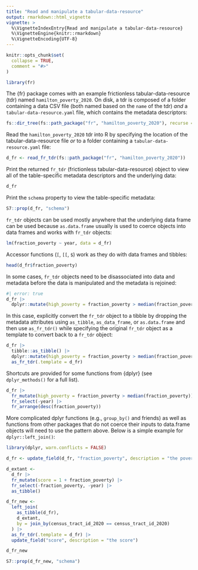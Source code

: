 ```yaml
---
title: "Read and manipulate a tabular-data-resource"
output: rmarkdown::html_vignette
vignette: >
  %\VignetteIndexEntry{Read and manipulate a tabular-data-resource}
  %\VignetteEngine{knitr::rmarkdown}
  %\VignetteEncoding{UTF-8}
---
```


```r
knitr::opts_chunk$set(
  collapse = TRUE,
  comment = "#>"
)
```

```r
library(fr)
```

The {fr} package comes with an example frictionless tabular-data-resource (tdr) named `hamilton_poverty_2020`.  On disk, a tdr is composed of a folder containing a data CSV file (both named based on the `name` of the tdr) *and* a `tabular-data-resource.yaml` file, which contains the metadata descriptors:

```r
fs::dir_tree(fs::path_package("fr", "hamilton_poverty_2020"), recurse = TRUE)
```

Read the `hamilton_poverty_2020` tdr into R by specifying the location of the tabular-data-resource file *or* to a folder containing a `tabular-data-resource.yaml` file:

```r
d_fr <- read_fr_tdr(fs::path_package("fr", "hamilton_poverty_2020"))
```

Print the returned `fr_tdr` (frictionless tabular-data-resource) object to view all of the table-specific metadata descriptors and the underlying data:

```r
d_fr
```

Print the `schema` property to view the table-specific metadata:

```r
S7::prop(d_fr, "schema")
```

`fr_tdr` objects can be used mostly anywhere that the underlying data frame can be used because `as.data.frame` usually is used to coerce objects into data frames and works with `fr_tdr` objects:

```r
lm(fraction_poverty ~ year, data = d_fr)
```

Accessor functions (`[`, `[[`, `$`) work as they do with data frames and tibbles:

```r
head(d_fr$fraction_poverty)
```

In some cases, `fr_tdr` objects need to be disassociated into data and metadata before the data is manipulated and the metadata is rejoined:

```r
#| error: true
d_fr |>
  dplyr::mutate(high_poverty = fraction_poverty > median(fraction_poverty))
```

In this case, explicitly convert the `fr_tdr` object to a tibble by dropping the metadata attributes using `as_tibble`, `as_data_frame`, or `as.data.frame` and then use `as_fr_tdr()` while specifying the original `fr_tdr` object as a template to convert back to a `fr_tdr` object:

```r
d_fr |>
  tibble::as_tibble() |>
  dplyr::mutate(high_poverty = fraction_poverty > median(fraction_poverty)) |>
  as_fr_tdr(.template = d_fr)
```

Shortcuts are provided for some functions from {dplyr} (see `dplyr_methods()` for a full list). 

```r
d_fr |>
  fr_mutate(high_poverty = fraction_poverty > median(fraction_poverty)) |>
  fr_select(-year) |>
  fr_arrange(desc(fraction_poverty))
```

More complicated dplyr functions (e.g., `group_by()` and friends) as well as functions from other packages that do not coerce their inputs to data.frame objects will need to use the pattern above. Below is a simple example for `dplyr::left_join()`:

```r
library(dplyr, warn.conflicts = FALSE)

d_fr <- update_field(d_fr, "fraction_poverty", description = "the poverty fraction")

d_extant <-
  d_fr |>
  fr_mutate(score = 1 + fraction_poverty) |>
  fr_select(-fraction_poverty, -year) |>
  as_tibble()

d_fr_new <-
  left_join(
    as_tibble(d_fr),
    d_extant,
    by = join_by(census_tract_id_2020 == census_tract_id_2020)
  ) |>
  as_fr_tdr(.template = d_fr) |>
  update_field("score", description = "the score")

d_fr_new

S7::prop(d_fr_new, "schema")
```
